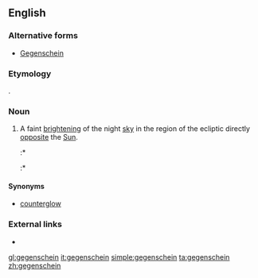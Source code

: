 ==English==

===Alternative forms===
* [[Gegenschein]]

===Etymology===
{{etyl|de|en}} {{term|Gegenschein||[[counter]]-[[shine]]}}.

===Noun===
{{en-noun|-}}

# {{context|astronomy}} A faint [[bright]]ening of the night [[sky]] in the region of the ecliptic directly [[opposite]] the [[Sun]].
#:* {{quote-book
 |year=1860
 |year_published='''2007'''
 |edition=Digitized
 |editor=
 |author=George Jones
 |title=Proceedings of the American Association for the Advancement of Science, Volume 13
 |chapter=Recent Observations, by various persons, on the Gegenschein, or Completed Arch of the Zodiacal Light
 |url=http://books.google.com/books?id=czgLAAAAYAAJ&pg=PA172&dq=gegenschein&as_brr=3
 |genre=
 |publisher=
 |isbn=
 |page=172
 |passage=My object in appearing before the Association, at this time, is to present the observations of several other persons on the '''gegenschein''' or completed arch of the zodiacal light, of which I have received accounts since our meeting in Motreal.
}}
#:* {{quote-magazine
 |date=
 |year=2001
 |month=Feb
 |first=
 |last=
 |author=John E. Bortle
 |coauthors=
 |title=Introducing the Bortle Dark-sky Scale
 |volume=101
 |issue=2
 |page=126
 |magazine=Sky and Telescope
 |publisher=
 |issn=
 |url=
 |passage=The zodiacal light, '''gegenschein''', and zodiacal band … are all visible.
}}

====Synonyms====
* [[counterglow]]

===External links===
* {{pedia}}

[[gl:gegenschein]]
[[it:gegenschein]]
[[simple:gegenschein]]
[[ta:gegenschein]]
[[zh:gegenschein]]